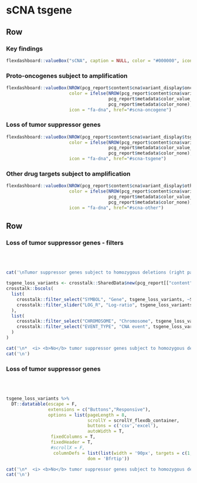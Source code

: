 sCNA tsgene {.hidden}
===================================== 

Row
-------------------------------------

### Key findings


```r
flexdashboard::valueBox("sCNA", caption = NULL, color = "#000000", icon = NULL)
```

### Proto-oncogenes subject to amplification

```r
flexdashboard::valueBox(NROW(pcg_report$content$cna$variant_display$oncogene_gain),
                        color = ifelse(NROW(pcg_report$content$cna$variant_display$oncogene_gain) > 0,
                                       pcg_report$metadata$color_value_box,
                                       pcg_report$metadata$color_none),
                        icon = "fa-dna", href="#scna-oncogene")
```

### Loss of tumor suppressor genes

```r
flexdashboard::valueBox(NROW(pcg_report$content$cna$variant_display$tsgene_loss),
                        color = ifelse(NROW(pcg_report$content$cna$variant_display$tsgene_loss) > 0,
                                       pcg_report$metadata$color_value_box,
                                       pcg_report$metadata$color_none),
                        icon = "fa-dna", href="#scna-tsgene")
```

### Other drug targets subject to amplification

```r
flexdashboard::valueBox(NROW(pcg_report$content$cna$variant_display$other_target),
                        color = ifelse(NROW(pcg_report$content$cna$variant_display$other_target) > 0,
                                       pcg_report$metadata$color_value_box,
                                       pcg_report$metadata$color_none),
                        icon = "fa-dna", href="#scna-other")
```

Row
-----------------------------------------------------

### Loss of tumor suppressor genes - filters {data-padding=15 data-width=300}

<br><br>

```r

cat('\nTumor suppressor genes subject to homozygous deletions (right panel) can be filtered according to various criteria:\n')

tsgene_loss_variants <- crosstalk::SharedData$new(pcg_report[["content"]][["cna"]][["variant_display"]][["tsgene_loss"]])
crosstalk::bscols(
  list(
    crosstalk::filter_select("SYMBOL", "Gene", tsgene_loss_variants, ~SYMBOL),
    crosstalk::filter_slider("LOG_R", "Log-ratio", tsgene_loss_variants, ~LOG_R)
  ),
  list(
    crosstalk::filter_select("CHROMOSOME", "Chromosome", tsgene_loss_variants, ~CHROMOSOME),
    crosstalk::filter_select("EVENT_TYPE", "CNA event", tsgene_loss_variants, ~EVENT_TYPE)
  )
)

```


```r
cat('\n*  <i> <b>No</b> tumor suppressor genes subject to homozygous deletions.</i>',sep='\n')
cat('\n')
```


### Loss of tumor suppressor genes {data-padding=15}

<br><br>

```r

tsgene_loss_variants %>%
  DT::datatable(escape = F, 
                extensions = c("Buttons","Responsive"), 
                options = list(pageLength = 8, 
                               scrollY = scrollY_flexdb_container, 
                               buttons = c('csv','excel'), 
                               autoWidth = T, 
                 fixedColumns = T,
                 fixedHeader = T,
                 #scrollX = F,
                  columnDefs = list(list(width = '90px', targets = c(1,2,3,4,5,6))),
                               dom = 'Bfrtip'))

```


```r
cat('\n*  <i> <b>No</b> tumor suppressor genes subject to homozygous deletions.</i>',sep='\n')
cat('\n')
```

